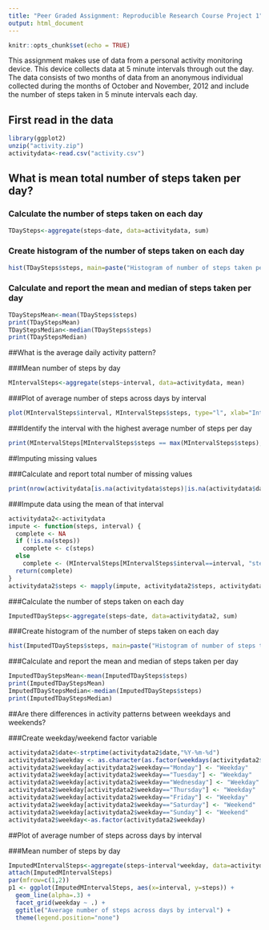 ```yaml
---
title: "Peer Graded Assignment: Reproducible Research Course Project 1"
output: html_document
---
```

```r
knitr::opts_chunk$set(echo = TRUE)
```

This assignment makes use of data from a personal activity monitoring device. This device collects data at 5 minute intervals through out the day. The data consists of two months of data from an anonymous individual collected during the months of October and November, 2012 and include the number of steps taken in 5 minute intervals each day.

## First read in the data
```r
library(ggplot2)
unzip("activity.zip")
activitydata<-read.csv("activity.csv")
```

## What is mean total number of steps taken per day?
### Calculate the number of steps taken on each day
```r
TDaySteps<-aggregate(steps~date, data=activitydata, sum)
```

### Create histogram of the number of steps taken on each day
```r
hist(TDaySteps$steps, main=paste("Histogram of number of steps taken per day"), xlab="Steps")
```

### Calculate and report the mean and median of steps taken per day
``` r
TDayStepsMean<-mean(TDaySteps$steps)
print(TDayStepsMean)
TDayStepsMedian<-median(TDaySteps$steps)
print(TDayStepsMedian)
```

##What is the average daily activity pattern?

###Mean number of steps by day
```r
MIntervalSteps<-aggregate(steps~interval, data=activitydata, mean)
```
###Plot of average number of steps across days by interval
```r
plot(MIntervalSteps$interval, MIntervalSteps$steps, type="l", xlab="Interval", ylab="Steps", main="Average number of steps across days by interval")
```

###Identify the interval with the highest average number of steps per day
```r
print(MIntervalSteps[MIntervalSteps$steps == max(MIntervalSteps$steps), ] )
```
##Imputing missing values

###Calculate and report total number of missing values
```r
print(nrow(activitydata[is.na(activitydata$steps)|is.na(activitydata$date)|is.na(activitydata$interval), ] ))
```
###Impute data using the mean of that interval
```r
activitydata2<-activitydata
impute <- function(steps, interval) {
  complete <- NA
  if (!is.na(steps))
    complete <- c(steps)
  else
    complete <- (MIntervalSteps[MIntervalSteps$interval==interval, "steps"])
  return(complete)
}
activitydata2$steps <- mapply(impute, activitydata2$steps, activitydata2$interval)
```
###Calculate the number of steps taken on each day
```r
ImputedTDaySteps<-aggregate(steps~date, data=activitydata2, sum)
```
###Create histogram of the number of steps taken on each day
```r
hist(ImputedTDaySteps$steps, main=paste("Histogram of number of steps taken per day"), xlab="Steps")
```

###Calculate and report the mean and median of steps taken per day
```r
ImputedTDayStepsMean<-mean(ImputedTDaySteps$steps)
print(ImputedTDayStepsMean)
ImputedTDayStepsMedian<-median(ImputedTDaySteps$steps)
print(ImputedTDayStepsMedian)
```
##Are there differences in activity patterns between weekdays and weekends?

###Create weekday/weekend factor variable
```r
activitydata2$date<-strptime(activitydata2$date,"%Y-%m-%d")
activitydata2$weekday <- as.character(as.factor(weekdays(activitydata2$date)))
activitydata2$weekday[activitydata2$weekday=="Monday"] <- "Weekday"
activitydata2$weekday[activitydata2$weekday=="Tuesday"] <- "Weekday"
activitydata2$weekday[activitydata2$weekday=="Wednesday"] <- "Weekday"
activitydata2$weekday[activitydata2$weekday=="Thursday"] <- "Weekday"
activitydata2$weekday[activitydata2$weekday=="Friday"] <- "Weekday"
activitydata2$weekday[activitydata2$weekday=="Saturday"] <- "Weekend"
activitydata2$weekday[activitydata2$weekday=="Sunday"] <- "Weekend"
activitydata2$weekday<-as.factor(activitydata2$weekday)
```
##Plot of average number of steps across days by interval

###Mean number of steps by day
```r
ImputedMIntervalSteps<-aggregate(steps~interval*weekday, data=activitydata2, mean)
attach(ImputedMIntervalSteps)
par(mfrow=c(1,2))
p1 <- ggplot(ImputedMIntervalSteps, aes(x=interval, y=steps)) +
  geom_line(alpha=.3) +
  facet_grid(weekday ~ .) +
  ggtitle("Average number of steps across days by interval") +
  theme(legend.position="none") 
```
